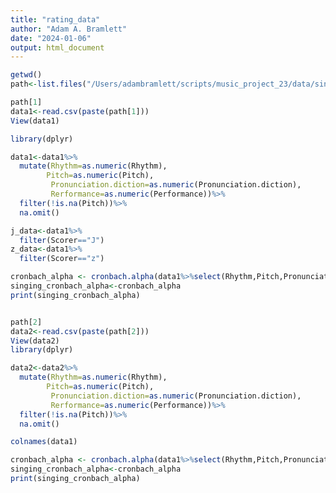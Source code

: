 ```yaml
---
title: "rating_data"
author: "Adam A. Bramlett"
date: "2024-01-06"
output: html_document
---
```


```r
getwd()
path<-list.files("/Users/adambramlett/scripts/music_project_23/data/sing_ratings",full.names =TRUE)
```
```r

path[1]
data1<-read.csv(paste(path[1]))
View(data1)

library(dplyr)

data1<-data1%>%
  mutate(Rhythm=as.numeric(Rhythm),
        Pitch=as.numeric(Pitch),
         Pronunciation.diction=as.numeric(Pronunciation.diction),
         Rerformance=as.numeric(Performance))%>%
  filter(!is.na(Pitch))%>%
  na.omit()

j_data<-data1%>%
  filter(Scorer=="J")
z_data<-data1%>%
  filter(Scorer=="z")

cronbach_alpha <- cronbach.alpha(data1%>%select(Rhythm,Pitch,Pronunciation.diction,Rerformance))
singing_cronbach_alpha<-cronbach_alpha
print(singing_cronbach_alpha)


path[2]
data2<-read.csv(paste(path[2]))
View(data2)
library(dplyr)

data2<-data2%>%
  mutate(Rhythm=as.numeric(Rhythm),
        Pitch=as.numeric(Pitch),
         Pronunciation.diction=as.numeric(Pronunciation.diction),
         Rerformance=as.numeric(Performance))%>%
  filter(!is.na(Pitch))%>%
  na.omit()

colnames(data1)

cronbach_alpha <- cronbach.alpha(data1%>%select(Rhythm,Pitch,Pronunciation.diction,Rerformance))
singing_cronbach_alpha<-cronbach_alpha
print(singing_cronbach_alpha)
```



